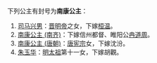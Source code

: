 下列公主有封号为'''南康公主'''：
# [[司马兴男|司马兴男]]：[[晉明帝|晋明帝]]之女，下嫁[[桓温|桓温]]。
# [[南康公主_(南齐)|南康公主 (南齐)]]：下嫁信州都督、睢阳公[[冉道周|冉道周]]。
#[[南康公主_(唐朝)|南康公主 (唐朝)]]：[[唐宪宗|唐宪宗]]女，下嫁沈汾。
# [[朱玉华|朱玉华]]：[[明太祖|明太祖]]第十一女，下嫁胡觀。

{{Disambig|Cat=公主封号消歧义}}